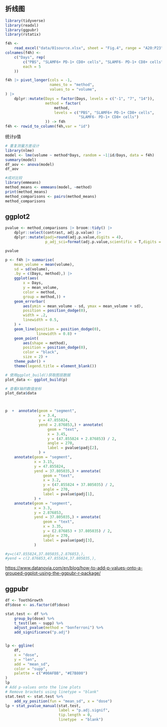 

## 折线图

```r
library(tidyverse)
library(readxl)
library(ggpubr)
library(rstatix)
```



```r
f4h <-
    read_excel("data/01source.xlsx", sheet = "Fig.4", range = "A20:P23")
colnames(f4h) <-
    c("Days", rep(
        c("PBS", "SLAMF6+ PD-1+ CD8+ cells", "SLAMF6- PD-1+ CD8+ cells"),
        each = 5
    ))

f4h |> pivot_longer(cols = -1,
                    names_to = "method",
                    values_to = "volume",
) |>
    dplyr::mutate(Days = factor(Days, levels = c("-1", "7", "14")),
                  method = factor(
                      method,
                      levels = c("PBS", "SLAMF6+ PD-1+ CD8+ cells",
                                 "SLAMF6- PD-1+ CD8+ cells")
                  )) -> f4h
f4h <- rowid_to_column(f4h,var = "id")
```

统计p值

```r
# 重复测量方差设计
library(nlme)
model <- lme(volume ~ method*Days, random = ~1|id/Days, data = f4h)
summary(model)
df_aov <- anova(model)
df_aov

#成对比较
library(emmeans)
method_means <- emmeans(model, ~method)  
print(method_means)  
method_comparisons <- pairs(method_means)  
method_comparisons
```

## ggplot2

```r
pvalue <- method_comparisons |> broom::tidy() |> 
    dplyr::select(contrast, adj.p.value) |> 
    dplyr::mutate(padj=round(adj.p.value,digits = 4),
                  p_adj_sci=format(adj.p.value,scientific = T,digits = 4))

pvalue

p <- f4h |> summarise(
    mean_volume = mean(volume),
    sd = sd(volume),
    .by = c(Days, method),) |>
    ggplot(aes(
        x = Days,
        y = mean_volume,
        color = method,
        group = method,)) +
    geom_errorbar(
        aes(ymin = mean_volume - sd, ymax = mean_volume + sd),
        position = position_dodge(0),
        width = .2,
        linewidth = 0.5,
    ) +
    geom_line(position = position_dodge(0),
              linewidth = 0.8) +
    geom_point(
        aes(shape = method),
        position = position_dodge(0),
        color = "black",
        size = 2) +
    theme_pubr() +
    theme(legend.title = element_blank())

# 使用ggplot_build()获取图层数据
plot_data <- ggplot_build(p)

# 查看X轴的数值坐标
plot_data$data



p  +  annotate(geom = "segment",
               x = 3.4,
               y = 47.855824,
               yend = 2.876853,) + annotate(
                   geom = "text",
                   x = 3.45,
                   y = (47.855824 + 2.876853) / 2,
                   angle = 270,
                   label = pvalue$padj[2],
               ) +
    annotate(geom = "segment",
             x = 3.15,
             y = 47.855824,
             yend = 37.805035,) + annotate(
                 geom = "text",
                 x = 3.2,
                 y = (47.855824 + 37.805035) / 2,
                 angle = 270,
                 label = pvalue$padj[1],
             ) +
    annotate(geom = "segment",
             x = 3.3,
             y = 2.876853,
             yend = 37.805035,) + annotate(
                 geom = "text",
                 x = 3.35,
                 y = (2.876853 + 37.805035) / 2,
                 angle = 270,
                 label = pvalue$padj[3],
             )

#y=c(47.855824,37.805035,2.876853,),
#yend = c(2.876853,47.855824,37.805035,),
```

<https://www.datanovia.com/en/blog/how-to-add-p-values-onto-a-grouped-ggplot-using-the-ggpubr-r-package/>

## ggpubr

```r
df <- ToothGrowth
df$dose <- as.factor(df$dose)

stat.test <- df %>%
    group_by(dose) %>%
    t_test(len ~ supp) %>%
    adjust_pvalue(method = "bonferroni") %>%
    add_significance("p.adj")


lp <- ggline(
    df,
    x = "dose",
    y = "len",
    add = "mean_sd",
    color = "supp",
    palette = c("#00AFBB", "#E7B800")
)
lp
# Add p-values onto the line plots
# Remove brackets using linetype = "blank"
stat.test <- stat.test %>%
    add_xy_position(fun = "mean_sd", x = "dose")
lp + stat_pvalue_manual(stat.test,
                        label = "p.adj.signif",
                        tip.length = 0,
                        linetype  = "blank")
```
